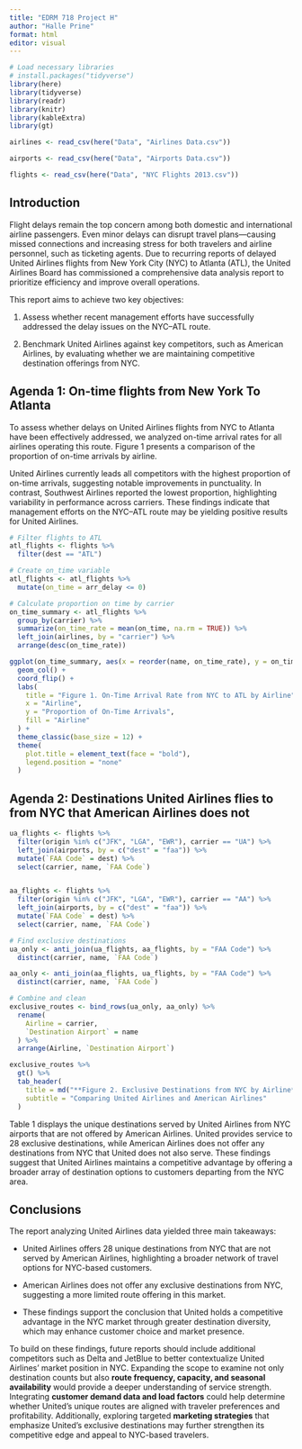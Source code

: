 ```yaml
---
title: "EDRM 718 Project H"
author: "Halle Prine"
format: html
editor: visual
---
```


```r
# Load necessary libraries
# install.packages("tidyverse")
library(here)
library(tidyverse)
library(readr)
library(knitr)
library(kableExtra)
library(gt)

airlines <- read_csv(here("Data", "Airlines Data.csv"))

airports <- read_csv(here("Data", "Airports Data.csv"))

flights <- read_csv(here("Data", "NYC Flights 2013.csv"))

```

## Introduction

Flight delays remain the top concern among both domestic and international airline passengers. Even minor delays can disrupt travel plans—causing missed connections and increasing stress for both travelers and airline personnel, such as ticketing agents. Due to recurring reports of delayed United Airlines flights from New York City (NYC) to Atlanta (ATL), the United Airlines Board has commissioned a comprehensive data analysis report to prioritize efficiency and improve overall operations.

This report aims to achieve two key objectives:

1.  Assess whether recent management efforts have successfully addressed the delay issues on the NYC–ATL route.

2.  Benchmark United Airlines against key competitors, such as American Airlines, by evaluating whether we are maintaining competitive destination offerings from NYC.

## Agenda 1: On-time flights from New York To Atlanta

To assess whether delays on United Airlines flights from NYC to Atlanta have been effectively addressed, we analyzed on-time arrival rates for all airlines operating this route. Figure 1 presents a comparison of the proportion of on-time arrivals by airline.

United Airlines currently leads all competitors with the highest proportion of on-time arrivals, suggesting notable improvements in punctuality. In contrast, Southwest Airlines reported the lowest proportion, highlighting variability in performance across carriers. These findings indicate that management efforts on the NYC–ATL route may be yielding positive results for United Airlines.

```r
# Filter flights to ATL
atl_flights <- flights %>% 
  filter(dest == "ATL")

# Create on_time variable
atl_flights <- atl_flights %>% 
  mutate(on_time = arr_delay <= 0)

# Calculate proportion on time by carrier
on_time_summary <- atl_flights %>% 
  group_by(carrier) %>% 
  summarize(on_time_rate = mean(on_time, na.rm = TRUE)) %>% 
  left_join(airlines, by = "carrier") %>% 
  arrange(desc(on_time_rate))

ggplot(on_time_summary, aes(x = reorder(name, on_time_rate), y = on_time_rate, fill = name)) +
  geom_col() +
  coord_flip() +
  labs(
    title = "Figure 1. On-Time Arrival Rate from NYC to ATL by Airline",
    x = "Airline",
    y = "Proportion of On-Time Arrivals",
    fill = "Airline"
  ) +
  theme_classic(base_size = 12) +
  theme(
    plot.title = element_text(face = "bold"),
    legend.position = "none"
  )

```

## Agenda 2: Destinations United Airlines flies to from NYC that American Airlines does not

```r

ua_flights <- flights %>%
  filter(origin %in% c("JFK", "LGA", "EWR"), carrier == "UA") %>%
  left_join(airports, by = c("dest" = "faa")) %>%
  mutate(`FAA Code` = dest) %>%
  select(carrier, name, `FAA Code`)


aa_flights <- flights %>%
  filter(origin %in% c("JFK", "LGA", "EWR"), carrier == "AA") %>%
  left_join(airports, by = c("dest" = "faa")) %>%
  mutate(`FAA Code` = dest) %>%
  select(carrier, name, `FAA Code`)

# Find exclusive destinations
ua_only <- anti_join(ua_flights, aa_flights, by = "FAA Code") %>%
  distinct(carrier, name, `FAA Code`)

aa_only <- anti_join(aa_flights, ua_flights, by = "FAA Code") %>%
  distinct(carrier, name, `FAA Code`)

# Combine and clean
exclusive_routes <- bind_rows(ua_only, aa_only) %>%
  rename(
    Airline = carrier,
    `Destination Airport` = name
  ) %>%
  arrange(Airline, `Destination Airport`)

exclusive_routes %>%
  gt() %>%
  tab_header(
    title = md("**Figure 2. Exclusive Destinations from NYC by Airline**"),
    subtitle = "Comparing United Airlines and American Airlines"
  )

```

Table 1 displays the unique destinations served by United Airlines from NYC airports that are not offered by American Airlines. United provides service to 28 exclusive destinations, while American Airlines does not offer any destinations from NYC that United does not also serve. These findings suggest that United Airlines maintains a competitive advantage by offering a broader array of destination options to customers departing from the NYC area.

## Conclusions

The report analyzing United Airlines data yielded three main takeaways:

-   United Airlines offers 28 unique destinations from NYC that are not served by American Airlines, highlighting a broader network of travel options for NYC-based customers.

-   American Airlines does not offer any exclusive destinations from NYC, suggesting a more limited route offering in this market.

-   These findings support the conclusion that United holds a competitive advantage in the NYC market through greater destination diversity, which may enhance customer choice and market presence.

To build on these findings, future reports should include additional competitors such as Delta and JetBlue to better contextualize United Airlines’ market position in NYC. Expanding the scope to examine not only destination counts but also **route frequency, capacity, and seasonal availability** would provide a deeper understanding of service strength. Integrating **customer demand data and load factors** could help determine whether United’s unique routes are aligned with traveler preferences and profitability. Additionally, exploring targeted **marketing strategies** that emphasize United’s exclusive destinations may further strengthen its competitive edge and appeal to NYC-based travelers.
